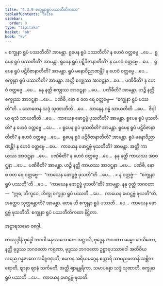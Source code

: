 ```yaml
---
title: "4.3.9 စက္ခုနာရူပံပဿတီတိကထာ"
tableOfContents: false
sidebar:
  order: 9
type: "tipitaka"
basket: "ab"
book: "kv"
---
```



<DynamicBreadcrumb />

<Division number="826" book="kv">

<Paragraph number="2576" book="kv">
๐ စက္ခုနာ ရူပံ ပဿတီတိ? အာမန္တာ. ရူပေန ရူပံ ပဿတီတိ? န ဟေဝံ ဝတ္တဗ္ဗေ …ပေ…  ရူပေန ရူပံ ပဿတီတိ? အာမန္တာ. ရူပေန ရူပံ ပဋိဝိဇာနာတီတိ? န ဟေဝံ ဝတ္တဗ္ဗေ …ပေ…  ရူပေန ရူပံ ပဋိဝိဇာနာတီတိ? အာမန္တာ. ရူပံ မနောဝိညာဏန္တိ? န ဟေဝံ ဝတ္တဗ္ဗေ …ပေ…  စက္ခုနာ ရူပံ ပဿတီတိ? အာမန္တာ. အတ္ထိ စက္ခုဿ အာဝဋ္ဋနာ …ပေ…  ပဏိဓီတိ? န ဟေဝံ ဝတ္တဗ္ဗေ …ပေ…  နနု နတ္ထိ စက္ခုဿ အာဝဋ္ဋနာ …ပေ…  ပဏိဓီတိ? အာမန္တာ. ဟဉ္စိ နတ္ထိ စက္ခုဿ အာဝဋ္ဋနာ …ပေ…  ပဏိဓိ, နော စ ဝတ ရေ ဝတ္တဗ္ဗေ—  “စက္ခုနာ ရူပံ ပဿတီ”တိ.
</Paragraph>

<Paragraph number="2577" book="kv">
๐ သောတေန သဒ္ဒံ သုဏာတီတိ …ပေ…  ဃာနေန ဂန္ဓံ ဃာယတီတိ …ပေ…  ဇိဝှါယ ရသံ သာယတီတိ …ပေ…  ကာယေန ဖောဋ္ဌဗ္ဗံ ဖုသတီတိ? အာမန္တာ. ရူပေန ရူပံ ဖုသတီတိ? န ဟေဝံ ဝတ္တဗ္ဗေ …ပေ… .
</Paragraph>

<Paragraph number="2578" book="kv">
๐ ရူပေန ရူပံ ဖုသတီတိ? အာမန္တာ. ရူပေန ရူပံ ပဋိဝိဇာနာတီတိ? န ဟေဝံ ဝတ္တဗ္ဗေ …ပေ…  ရူပေန ရူပံ ပဋိဝိဇာနာတီတိ? အာမန္တာ. ရူပံ မနောဝိညာဏန္တိ? န ဟေဝံ ဝတ္တဗ္ဗေ …ပေ…  ကာယေန ဖောဋ္ဌဗ္ဗံ ဖုသတီတိ? အာမန္တာ. အတ္ထိ ကာယဿ အာဝဋ္ဋနာ …ပေ…  ပဏိဓီတိ? န ဟေဝံ ဝတ္တဗ္ဗေ …ပေ…  နနု နတ္ထိ ကာယဿ အာဝဋ္ဋနာ …ပေ…  ပဏိဓီတိ? အာမန္တာ. ဟဉ္စိ နတ္ထိ ကာယဿ အာဝဋ္ဋနာ …ပေ…  ပဏိဓိ, နော စ ဝတ ရေ ဝတ္တဗ္ဗေ—  “ကာယေန ဖောဋ္ဌဗ္ဗံ ဖုသတီ”တိ …ပေ… .
</Paragraph>

</Division>
<Division number="827" book="kv">

<Paragraph number="2579" book="kv">
× န ဝတ္တဗ္ဗံ—  “စက္ခုနာ ရူပံ ပဿတီ”တိ …ပေ…  “ကာယေန ဖောဋ္ဌဗ္ဗံ ဖုသတီ”တိ? အာမန္တာ. နနု ဝုတ္တံ ဘဂဝတာ—  “ဣဓ, ဘိက္ခဝေ, ဘိက္ခု စက္ခုနာ ရူပံ ပဿတိ …ပေ…  ကာယေန ဖောဋ္ဌဗ္ဗံ ဖုသတီ”တိ. အတ္ထေဝ သုတ္တန္တောတိ? အာမန္တာ. တေန ဟိ စက္ခုနာ ရူပံ ပဿတိ …ပေ…  ကာယေန ဖောဋ္ဌဗ္ဗံ ဖုသတီတိ.

</Paragraph>
</Division>

<Paragraph number="2580" type="center" book="kv">
စက္ခုနာ ရူပံ ပဿတီတိကထာ နိဋ္ဌိတာ.

  
အဋ္ဌာရသမော ဝဂ္ဂေါ.



</Paragraph>

<Paragraph number="2581" type="center" book="kv">
တဿုဒ္ဒါနံ


</Paragraph>

<Paragraph number="2582" book="kv">
ဗုဒ္ဓေါ ဘဂဝါ မနုဿလောကေ အဋ္ဌာသိ, ဗုဒ္ဓေန ဘဂဝတာ ဓမ္မော ဒေသိတော, နတ္ထိ ဗုဒ္ဓဿ ဘဂဝတော ကရုဏာ, ဗုဒ္ဓဿ ဘဂဝတော ဥစ္စာရပဿာဝေါ အတိဝိယ အညေ ဂန္ဓဇာတေ အဓိဂ္ဂဏှာတိ, ဧကေန အရိယမဂ္ဂေန စတ္တာရိ သာမညဖလာနိ သစ္ဆိကရောတိ, ဈာနာ ဈာနံ သင်္ကမတိ, အတ္ထိ ဈာနန္တရိကာ, သမာပန္နော သဒ္ဒံ သုဏာတိ, စက္ခုနာ ရူပံ ပဿတိ …ပေ…  ကာယေန ဖောဋ္ဌဗ္ဗံ ဖုသတိ.
</Paragraph>